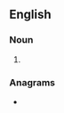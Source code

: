 ==English==

===Noun===
{{head|en|noun form}}

# {{plural of|freckle|lang=en}}

===Anagrams===
* {{anagrams|en|a=ceefklrs|fleckers}}